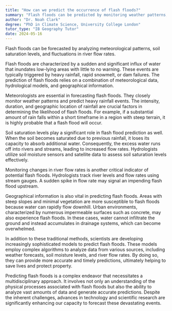 ```yaml
---
title: "How can we predict the occurrence of flash floods?"
summary: "Flash floods can be predicted by monitoring weather patterns, soil saturation levels, and changes in river flow rates."
author: "Dr. Noah Clark"
degree: "PhD in Climate Science, University College London"
tutor_type: "IB Geography Tutor"
date: 2024-05-16
---
```


Flash floods can be forecasted by analyzing meteorological patterns, soil saturation levels, and fluctuations in river flow rates.

Flash floods are characterized by a sudden and significant influx of water that inundates low-lying areas with little to no warning. These events are typically triggered by heavy rainfall, rapid snowmelt, or dam failures. The prediction of flash floods relies on a combination of meteorological data, hydrological models, and geographical information.

Meteorologists are essential in forecasting flash floods. They closely monitor weather patterns and predict heavy rainfall events. The intensity, duration, and geographic location of rainfall are crucial factors in determining the likelihood of flash floods. For example, if a substantial amount of rain falls within a short timeframe in a region with steep terrain, it is highly probable that a flash flood will occur.

Soil saturation levels play a significant role in flash flood prediction as well. When the soil becomes saturated due to previous rainfall, it loses its capacity to absorb additional water. Consequently, the excess water runs off into rivers and streams, leading to increased flow rates. Hydrologists utilize soil moisture sensors and satellite data to assess soil saturation levels effectively.

Monitoring changes in river flow rates is another critical indicator of potential flash floods. Hydrologists track river levels and flow rates using stream gauges. A sudden spike in flow rate may signal an impending flash flood upstream.

Geographical information is also vital in predicting flash floods. Areas with steep slopes and minimal vegetation are more susceptible to flash floods because water can rapidly flow downhill. Urban environments, characterized by numerous impermeable surfaces such as concrete, may also experience flash floods. In these cases, water cannot infiltrate the ground and instead accumulates in drainage systems, which can become overwhelmed.

In addition to these traditional methods, scientists are developing increasingly sophisticated models to predict flash floods. These models employ complex algorithms to analyze data from various sources, including weather forecasts, soil moisture levels, and river flow rates. By doing so, they can provide more accurate and timely predictions, ultimately helping to save lives and protect property.

Predicting flash floods is a complex endeavor that necessitates a multidisciplinary approach. It involves not only an understanding of the physical processes associated with flash floods but also the ability to analyze vast amounts of data and generate accurate predictions. Despite the inherent challenges, advances in technology and scientific research are significantly enhancing our capacity to forecast these devastating events.
    